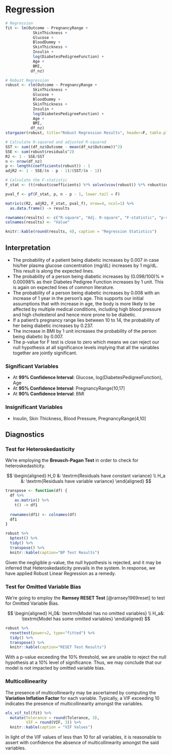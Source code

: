 # Regression

```r
# Regression
fit <- lm(Outcome ~ PregnancyRange + 
            SkinThickness +
            Glucose +
            BloodDummy +
            SkinThickness +
            Insulin +
            log(DiabetesPedigreeFunction) +
            Age +
            BMI, 
           df_nz)

# Robust Regression
robust <- rlm(Outcome ~ PregnancyRange + 
            SkinThickness +
            Glucose +
            BloodDummy +
            SkinThickness +
            Insulin +
            log(DiabetesPedigreeFunction) +
            Age +
            BMI, 
           df_nz)
stargazer(robust, title="Robust Regression Results", header=F, table.placement="H")
```

```r
# Calculate R-squared and adjusted R-squared
SST <- sum((df_nz$Outcome - mean(df_nz$Outcome))^2)
SSE <- sum(robust$residuals^2)
R2 <- 1 - SSE/SST
n <- nrow(df_nz)
p <- length(coefficients(robust)) - 1
adjR2 <- 1 - SSE/(n - p - 1)/(SST/(n - 1))

# Calculate the F-statistic
F_stat <- (t(robust$coefficients) %*% solve(vcov(robust)) %*% robust$coefficients)/(p * summary(robust)$sigma^2)

pval_f <- pf(F_stat, p, n - p - 1, lower.tail = F)

matrix(c(R2, adjR2, F_stat, pval_f), nrow=4, ncol=1) %>% 
  as.data.frame() -> results

rownames(results) <- c("R-square", "Adj. R-square", "F-statistic", "p-value for F-test")
colnames(results) <- "Value"

knitr::kable(round(results, 4), caption = "Regression Statistics")

```

## Interpretation
- The probability of a patient being diabetic increases by 0.007 in case his/her plasma glucose concentration (mg/dL) increases by 1 mg/dL. This result is along the expected lines. 
- The probability of a person being diabetic increases by (0.098/100)% $\approx$ 0.00098% as their  Diabetes Pedigree Function increases by 1 unit. This is again on expected lines of common literature.
- The probability of a person being diabetic increases by 0.008 with an increase of 1 year in the person's age. This supports our initial assumptions that with increase in age, the body is more likely to be affected by multiple medical conditions, including high blood pressure and high cholesterol and hence more prone to be diabetic.
- If a patient's pregnancy range lies between 10 to 14, the probability of her being diabetic increases by 0.237. 
- The increase in BMI by 1 unit increases the probability of the person being diabetic by 0.007.
- The p-value for F test is close to zero which means we can reject our null hypothesis at all significance levels implying that all the variables together are jointly significant.

### Significant Variables
- At **99% Confidence Interval**: Glucose, log(DiabetesPedigreeFunction), Age
- At **95%  Confidence Interval**: PregnancyRange(10,17] 
- At **90%  Confidence Interval**: BMI

### Insignificant Variables
- Insulin, Skin Thickness, Blood Pressure, PregnancyRange(4,10]


## Diagnostics

### Test for Heteroskedasticity

We're employing the **Breusch-Pagan Test** in order to check for heteroskedasticity.

$$
\begin{aligned}
H_0 &: \textrm{Residuals have constant variance} \\
H_a &: \textrm{Residuals have variable variance}
\end{aligned}
$$

```r

transpose <- function(df) {
  df %>% 
    as.matrix() %>% 
    t() -> df1
  
  rownames(df1) <- colnames(df)
  df1
}

robust %>% 
  bptest() %>% 
  tidy() %>% 
  transpose() %>% 
  knitr::kable(caption="BP Test Results")
```

Given the negligible p-value, the null hypothesis is rejected, and it may be inferred that Heteroskedasticity prevails in the system. In response, we have applied Robust Linear Regression as a remedy.

### Test for Omitted Variable Bias

We're going to employ the **Ramsey RESET Test** [@ramsey1969reset] to test for Omitted Variable Bias.

$$
\begin{aligned}
H_0&: \textrm{Model has no omitted variables} \\
H_a&: \textrm{Model has some omitted variables}
\end{aligned}
$$

```r
robust %>% 
  resettest(power=2, type="fitted") %>% 
  tidy() %>% 
  transpose() %>% 
  knitr::kable(caption="RESET Test Results")
```

With a p-value exceeding the 10% threshold, we are unable to reject the null hypothesis at a 10% level of significance. Thus, we may conclude that our model is not impacted by omitted variable bias.

### Multicollinearity
The presence of multicollinearity may be ascertained by computing the **Variation Inflation Factor** for each variable. Typically, a VIF exceeding 10 indicates the presence of multicollinearity amongst the variables.

```r
ols_vif_tol(fit) %>% 
  mutate(Tolerance = round(Tolerance, 3),
         VIF = round(VIF, 3)) %>% 
  knitr::kable(caption = "VIF Values")
```

In light of the VIF values of less than 10 for all variables, it is reasonable to assert with confidence the absence of multicollinearity amongst the said variables.


